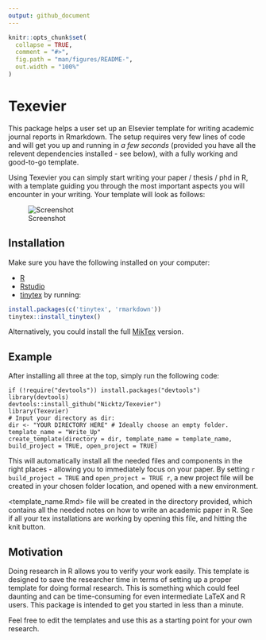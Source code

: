 ---
output: github_document
---

<!-- README.md is generated from README.Rmd. Please edit that file -->

```{r, include = FALSE}
knitr::opts_chunk$set(
  collapse = TRUE,
  comment = "#>",
  fig.path = "man/figures/README-",
  out.width = "100%"
)
```
# Texevier

<!-- badges: start -->
<!-- badges: end -->

This package helps a user set up an Elsevier template for writing academic journal reports in Rmarkdown. The setup requires very few lines of code and will get you up and running in _a few seconds_ (provided you have all the relevent dependencies installed - see below), with a fully working and good-to-go template. 

Using Texevier you can simply start writing your paper / thesis / phd in R, with a template guiding you through the most important aspects you will encounter in your writing. Your template will look as follows:

![Screenshot](inst/ScreenShot/Example.PNG)

## Installation

Make sure you have the following installed on your computer:

* [R](https://cran.r-project.org/bin/windows/base/)
* [Rstudio](https://www.rstudio.com/)
* [tinytex](https://yihui.name/tinytex/) by running:

```{r eval = FALSE}
install.packages(c('tinytex', 'rmarkdown'))
tinytex::install_tinytex()
```

Alternatively, you could install the full [MikTex](https://miktex.org/download) version.


## Example

After installing all three at the top, simply run the following code:

    if (!require("devtools")) install.packages("devtools")
    library(devtools)
    devtools::install_github("Nicktz/Texevier")
    library(Texevier)
    # Input your directory as dir:
    dir <- "YOUR DIRECTORY HERE" # Ideally choose an empty folder.
    template_name = "Write_Up"
    create_template(directory = dir, template_name = template_name, build_project = TRUE, open_project = TRUE)

This will automatically install all the needed files and components in the right places - allowing you to immediately focus on your paper. By setting `r build_project = TRUE` and `open_project = TRUE r`, a new project file will be created in your chosen folder location, and opened with a new environment.

<template_name.Rmd> file will be created in the directory provided, which contains all the needed notes on how to write an academic paper in R. See if all your tex installations are working by opening this file, and hitting the knit button.

## Motivation
Doing research in R allows you to verify your work easily. This template is designed to save the researcher time in terms of setting up a proper template for doing formal research. This is something which could feel daunting and can be time-consuming for even intermediate LaTeX  and R users. This package is intended to get you started in less than a minute.

Feel free to edit the templates and use this as a starting point for your own research.
